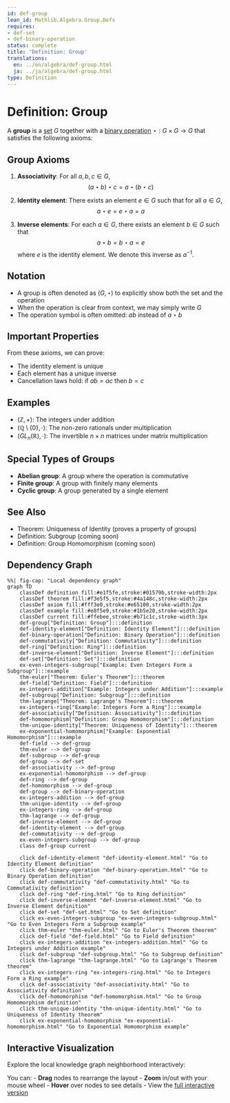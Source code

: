 ```yaml
---
id: def-group
lean_id: Mathlib.Algebra.Group.Defs
requires:
- def-set
- def-binary-operation
status: complete
title: 'Definition: Group'
translations:
  en: ../en/algebra/def-group.html
  ja: ../ja/algebra/def-group.html
type: Definition
---
```


# Definition: Group {#def-group}

A **group** is a [set](../logic-set-theory/def-set.qmd) $G$ together with a [binary operation](def-binary-operation.qmd) $\star: G \times G \to G$ that satisfies the following axioms:

## Group Axioms

1. **Associativity**: For all $a, b, c \in G$,
   $$(a \star b) \star c = a \star (b \star c)$$

2. **Identity element**: There exists an element $e \in G$ such that for all $a \in G$,
   $$a \star e = e \star a = a$$

3. **Inverse elements**: For each $a \in G$, there exists an element $b \in G$ such that
   $$a \star b = b \star a = e$$
   where $e$ is the identity element. We denote this inverse as $a^{-1}$.

## Notation

- A group is often denoted as $(G, \star)$ to explicitly show both the set and the operation
- When the operation is clear from context, we may simply write $G$
- The operation symbol is often omitted: $ab$ instead of $a \star b$

## Important Properties

From these axioms, we can prove:

- The identity element is unique
- Each element has a unique inverse
- Cancellation laws hold: if $ab = ac$ then $b = c$

## Examples

- $(\mathbb{Z}, +)$: The integers under addition
- $(\mathbb{Q} \setminus \{0\}, \cdot)$: The non-zero rationals under multiplication
- $(GL_n(\mathbb{R}), \cdot)$: The invertible $n \times n$ matrices under matrix multiplication

## Special Types of Groups

- **Abelian group**: A group where the operation is commutative
- **Finite group**: A group with finitely many elements
- **Cyclic group**: A group generated by a single element

## See Also

- Theorem: Uniqueness of Identity (proves a property of groups)
- Definition: Subgroup (coming soon)
- Definition: Group Homomorphism (coming soon)

## Dependency Graph

```mermaid
%%| fig-cap: "Local dependency graph"
graph TD
    classDef definition fill:#e1f5fe,stroke:#01579b,stroke-width:2px
    classDef theorem fill:#f3e5f5,stroke:#4a148c,stroke-width:2px
    classDef axiom fill:#fff3e0,stroke:#e65100,stroke-width:2px
    classDef example fill:#e8f5e9,stroke:#1b5e20,stroke-width:2px
    classDef current fill:#ffebee,stroke:#b71c1c,stroke-width:3px
    def-group["Definition: Group"]:::definition
    def-identity-element["Definition: Identity Element"]:::definition
    def-binary-operation["Definition: Binary Operation"]:::definition
    def-commutativity["Definition: Commutativity"]:::definition
    def-ring["Definition: Ring"]:::definition
    def-inverse-element["Definition: Inverse Element"]:::definition
    def-set["Definition: Set"]:::definition
    ex-even-integers-subgroup["Example: Even Integers Form a Subgroup"]:::example
    thm-euler["Theorem: Euler's Theorem"]:::theorem
    def-field["Definition: Field"]:::definition
    ex-integers-addition["Example: Integers under Addition"]:::example
    def-subgroup["Definition: Subgroup"]:::definition
    thm-lagrange["Theorem: Lagrange's Theorem"]:::theorem
    ex-integers-ring["Example: Integers Form a Ring"]:::example
    def-associativity["Definition: Associativity"]:::definition
    def-homomorphism["Definition: Group Homomorphism"]:::definition
    thm-unique-identity["Theorem: Uniqueness of Identity"]:::theorem
    ex-exponential-homomorphism["Example: Exponential Homomorphism"]:::example
    def-field --> def-group
    thm-euler --> def-group
    def-subgroup --> def-group
    def-group --> def-set
    def-associativity --> def-group
    ex-exponential-homomorphism --> def-group
    def-ring --> def-group
    def-homomorphism --> def-group
    def-group --> def-binary-operation
    ex-integers-addition --> def-group
    thm-unique-identity --> def-group
    ex-integers-ring --> def-group
    thm-lagrange --> def-group
    def-inverse-element --> def-group
    def-identity-element --> def-group
    def-commutativity --> def-group
    ex-even-integers-subgroup --> def-group
    class def-group current

    click def-identity-element "def-identity-element.html" "Go to Identity Element definition"
    click def-binary-operation "def-binary-operation.html" "Go to Binary Operation definition"
    click def-commutativity "def-commutativity.html" "Go to Commutativity definition"
    click def-ring "def-ring.html" "Go to Ring definition"
    click def-inverse-element "def-inverse-element.html" "Go to Inverse Element definition"
    click def-set "def-set.html" "Go to Set definition"
    click ex-even-integers-subgroup "ex-even-integers-subgroup.html" "Go to Even Integers Form a Subgroup example"
    click thm-euler "thm-euler.html" "Go to Euler's Theorem theorem"
    click def-field "def-field.html" "Go to Field definition"
    click ex-integers-addition "ex-integers-addition.html" "Go to Integers under Addition example"
    click def-subgroup "def-subgroup.html" "Go to Subgroup definition"
    click thm-lagrange "thm-lagrange.html" "Go to Lagrange's Theorem theorem"
    click ex-integers-ring "ex-integers-ring.html" "Go to Integers Form a Ring example"
    click def-associativity "def-associativity.html" "Go to Associativity definition"
    click def-homomorphism "def-homomorphism.html" "Go to Group Homomorphism definition"
    click thm-unique-identity "thm-unique-identity.html" "Go to Uniqueness of Identity theorem"
    click ex-exponential-homomorphism "ex-exponential-homomorphism.html" "Go to Exponential Homomorphism example"
```

## Interactive Visualization

Explore the local knowledge graph neighborhood interactively:

::: {.graph-viz data-id="def-group" data-width="700" data-height="500"}
:::

You can:
- **Drag** nodes to rearrange the layout
- **Zoom** in/out with your mouse wheel
- **Hover** over nodes to see details
- View the [full interactive version](../../output/interactive/def-group.html){target="_blank"}
